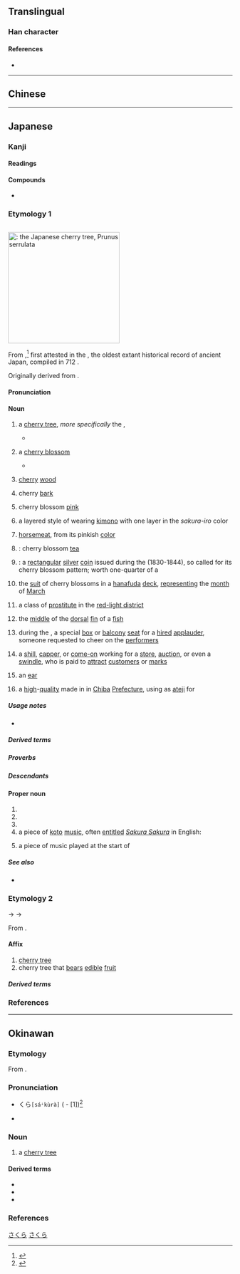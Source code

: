 {{also|櫻|樱}}
{{character info/new}}
==Translingual==
{{Han simplified forms|櫻|桜|樱}}

===Han character===
{{Han char|rn=75|rad=木|as=06|sn=10|four=|canj=DFV|ids=⿰木⿱⺍女}}

====References====
* {{Han ref|kx=0526.211|dkj=14796|hdz=21207.051|uh=685C|ud=26716}}

----

==Chinese==
{{zh-see|櫻|ss}}

----

==Japanese==
{{ja-kanji forms|桜|櫻}}

===Kanji===
{{ja-kanji|grade=5|rs=木06|kyu=櫻}}

====Readings====
{{ja-readings
|goon=よう<やう
|kanon=おう<あう
|kun=さくら-
}}

====Compounds====
* {{ja-r|山桜桃|ユスラ-ウメ|{{taxlink|Prunus tomentosa|species|ver=180319}}}}

===Etymology 1===
{{ja-kanjitab|yomi=k|さくら}}
<div style="float:right;clear:both;">
[[File:Cerisier_du_Japon_Prunus_serrulata.jpg|thumb|250px|{{m|ja||桜|tr=sakura}}: the '''Japanese cherry tree''', ''Prunus serrulata'']]
{{wp|lang=ja|サクラ}}
{{wp|Prunus serrulata}}
{{wp|Cherry blossom}}

From {{inh|ja|ojp|sort=さくら|-}},<ref name="KDJ">{{R:Kokugo Dai Jiten}}</ref> first attested in the ''{{w|Kojiki}}'', the oldest extant historical record of ancient Japan, compiled in 712 {{CE}}.

Originally derived from {{com|ja|sort=さくら|咲く|tr1=saku|t1=to [[bloom]], [[burst]] [[open]]|等|tr2=-ra|pos2=nominalizing and pluralizing suffix}}. {{rfv-etym|ja|sort=さくら}}

====Pronunciation====
{{ja-pron|yomi=k|さくら|acc=0|acc_ref=DJR}}

====Noun====
{{ja-noun|kyu=櫻|さくら|サクラ}}

# a [[cherry tree]], ''more specifically'' the {{vern|Japanese cherry}}, {{taxlink|Prunus serrulata|species|ver=191005}}
#* {{RQ:Kokinshū|16|832}}
#*: {{ja-usex|[[深草]]の[[野辺]]の'''桜'''し心あらば[[今年]][[ばかり]]は[[墨染]]に咲け|^ふかくさ-の-のべ の '''さくら''' し こころ あらば ことし ばかり は すみぞめ に さけ|O '''cherry trees''' of Fukakusa Field! If you truly have a heart this year, at least you'll be dressed in blossoms dyed in inky black.<ref>{{cite-book|1996|Laurel Rasplica Rodd|author2=Mary Catherine Henkenius|Kokinshū: A Collection of Poems Ancient and Modern|series=C & T Asian literature series; C & T Asian languages series|edition=reprint|publisher=Cheng & Tsui|isbn=0-8872-7249-5|page=288}}</ref>|sort=さくら}}
#: {{synonyms|ja|桜木|tr=sakuragi}}
#: {{hypernyms|ja|薔薇|tr=bara}}
# {{short for|ja|桜花|tr=sakurabana|dot=:|sort=さくら}} a [[cherry blossom]]
#* {{RQ:Goshūishū|1|120; also ''{{w|Ogura Hyakunin Isshu|Hyakunin Isshu}}'', poem 73}}
#*: {{ja-usex|[[高砂の]][[尾上|をのへ]]の'''桜'''咲きに[[けり]][[外%山]]の[[霞|かすみ]][[立てる|立たず]]もあらなむ|たかさご の をのへ の '''さくら''' さきにけり と%やま の かすみ たたず も あらなむ|rom=Takasago no onoe no '''sakura''' sakinikeri toyama no kasumi tatazu mo aranan|The '''cherries''' on Takasago peak have come into bloom; may the haze not rise on the outer slopes.<ref>{{cite-book|1993|{{w|Princess Shikishi}}|author2=Hiroaki Sato|String of Beads: Complete Poems of Princess Shikishi|series=A publication of the School of Hawaiian, Asian & Pacific studies; SHAPS library of translations|edition=illustrated|publisher=University of Hawaii Press|isbn=0-8248-1483-5|page=77}}</ref>|sort=さくら}}
# {{short for|ja|桜木|tr=sakuragi|dot=:}} [[cherry]] [[wood]]
# {{short for|ja|桜皮|tr=sakuragawa|dot=:}} cherry [[bark]]
# {{short for|ja|桜色|tr=sakura-iro|dot=:}} cherry blossom [[pink]]
# {{short for|ja|[[桜襲]], [[桜重]]|tr=sakura-gasane|dot=:}} a layered style of wearing [[kimono]] with one layer in the ''sakura-iro'' color
# {{short for|ja|桜肉|tr=sakura niku|dot=:}} [[horsemeat]], from its pinkish [[color]]
# {{short for|ja|桜湯|tr=sakurayu|nodot=1}}: cherry blossom [[tea]]
# {{synonym of|ja|天保一分銀|tr=Tenpō ichibugin|nodot=1}}: a [[rectangular]] [[silver]] [[coin]] issued during the {{w|Tenpō|Tenpō era}} (1830-1844), so called for its cherry blossom pattern; worth one-quarter of a {{m|ja|両|tr=ryō}}
# {{lb|ja|sort=さくら|card games}} the [[suit]] of cherry blossoms in a [[hanafuda]] [[deck]], [[represent]]ing the [[month]] of [[March]]
# {{lb|ja|sort=さくら|Kansai}} a class of [[prostitute]] in the [[red-light district]]
# the [[middle]] of the [[dorsal]] [[fin]] of a [[fish]]
# {{lb|ja|sort=さくら|theater|historical}} during the {{w|Edo Period}}, a special [[box]] or [[balcony]] [[seat]] for a [[hired]] [[applauder]], someone requested to cheer on the [[performer]]s
# {{lb|ja|sort=さくら|slang}} a [[shill]], [[capper]], or [[come-on]] working for a [[store]], [[auction]], or even a [[swindle]], who is paid to [[attract]] [[customer]]s or [[mark]]s
# {{lb|ja|sort=さくら|slang}} an [[ear]]
# {{short for|ja|[[桜炭]], [[佐倉炭]]|tr=Sakura-zumi|dot=:}} a [[high]]-[[quality]] {{m|ja|炭|tr=sumi||[[charcoal]]}} made in {{m|ja|佐倉|tr={{w|Sakura, Chiba|Sakura}}}} in [[Chiba]] [[prefecture|Prefecture]], using {{m|ja||桜}} as [[ateji]] for {{m|ja||佐倉}}

=====Usage notes=====
* {{U:ja:biology|サクラ}}

=====Derived terms=====
{{col3-u|ja
|{{ja-r|桜%麻|さくら%-あさ}}
|{{ja-r|桜%井|^さくら%い}}
|{{ja-r|桜 烏賊|さくら いか}}
|{{ja-r|桜%色|さくら%-いろ|[[pink]]; [[florid]]}}
|{{ja-r|桜%煎り|さくら%-いり}}, {{ja-r|桜%煮|さくら%-に}}
|{{ja-r|桜%魚|さくら%-うお}}
|{{ja-r|桜 鯎|さくら うぐい}}
|{{ja-r|桜%会|^さくら%-え}}
|{{ja-r|桜%海老|サクラ%-エビ|rom=-}}, {{ja-r|桜蝦|サクラ%-エビ}}
|{{ja-r|桜%麻|さくら%お}}
|{{ja-r|桜%縅|さくら%-おどし}}
|{{ja-r|桜%鹿の子|^さくら%が-の-こ}}
|{{ja-r|桜%会|^さくら%-かい}}
|{{ja-r|桜%貝|サクラ%ガイ}}
|{{ja-r|桜%狩|さくら%がり|rom=-}}, {{ja-r|桜%狩り|さくら%がり}}
|{{ja-r|桜%襲|さくら%がさね|rom=-}}, {{ja-r|桜%重|さくら%-がさね}}
|{{ja-r|桜%紙|さくら%-がみ}}
|{{ja-r|桜%粥|さくら%-がゆ}}
|{{ja-r|桜%川|^さくら%がわ}}
|{{ja-r|桜%木|さくら%ぎ}}
|{{ja-r|桜%区|^さくら%-く}}
|{{ja-r|桜%草|サクラ%グサ}}
|{{ja-r|桜 御飯|さくら ごはん}}
|{{ja-r|桜サイト|サクラ サイト}}
|{{ja-r|桜%島|^さくら%じま}}
|{{ja-r|桜%炭|^さくら%-ずみ}}
|{{ja-r|桜%前線|さくら% ぜんせん|cherry-blossom [[front]]}}
|{{ja-r|桜%草|サクラ%ソウ}}
|{{ja-r|桜%田|^さくら%だ}}
|{{ja-r|桜%鯛|サクラ%ダイ}}
|{{ja-r|桜%蓼|サクラ%タデ|{{taxlink|Persicaria conspicua|species|ver=180318}}}}
|{{ja-r|桜チーズ|さくら チーズ}}
|{{ja-r|桜%茶屋|さくら%-ぢゃや}}
|{{ja-r|桜%月|さくら%づき}}
|{{ja-r|桜%尽くし|さくら%-づくし|rom=-}}, {{ja-r|桜%尽し|さくら%-づくし}}
|{{ja-r|桜%漬|さくら%-づけ|rom=-}}, {{ja-r|桜%漬け|さくら%-づけ}}
|{{ja-r|桜%灯籠|さくら%-どうろう}}
|{{ja-r|桜%時|さくら%-どき}}
|{{ja-r|桜鍋|さくらなべ}}
|{{ja-r|桜 肉|さくら にく}}
|{{ja-r|桜 海苔|サクラ ノリ}}
|{{ja-r|桜%灰|^さくら%-ばい}}
|{{ja-r|桜花|さくらばな}}
|{{ja-r|桜%人|さくら%-びと}}
|{{ja-r|桜 吹雪|さくら ふぶき|[[flurry]] of [[fall]]ing cherry blossoms}}
|{{ja-r|桜%乾し|さくら%ぼし}}
|{{ja-r|桜%鱒|サクラ%マス|cherry salmon|pos={{taxlink|Oncorhynchus masou|species|ver=180319}}}}
|{{ja-r|桜%間|^さくら%ま}}
|{{ja-r|桜%丸|^さくら%まる}}
|{{ja-r|桜 味噌|さくら みそ}}
|{{ja-r|桜 結び|さくら むすび}}
|{{ja-r|桜%飯|さくら%めし}}
|{{ja-r|桜%餅|さくら%もち}}
|{{ja-r|桜 紅葉|さくら もみじ}}
|{{ja-r|桜%守|さくら%もり}}
|{{ja-r|桜%湯|さくら%ゆ}}
|{{ja-r|さくらレポート|^さくら-レポート}}
|{{ja-r|桜桃|さくらんぼ}}
|{{ja-r|桜ん坊|さくらんぼう}}
|{{ja-r|桜%蘭|サクラ%ラン|''[[Hoya carnosa]]''}}
|{{ja-r|浅%葱%桜|アサ%ギ%-ザクラ}}
|{{ja-r|徒%桜|あだ%ざくら}}
|{{ja-r|秋%桜|アキ%ザクラ}}
|{{ja-r|朝%桜|あさ%-ざくら}}
|{{ja-r|有明%桜|アリアケ%-ザクラ}}
|{{ja-r|家%桜|いえ%-ざくら}}
|{{ja-r|石%割り桜|いし%わり-ざくら}}
|{{ja-r|糸%桜|イト%ザクラ}}
|{{ja-r|渦%桜|ウズ%ザクラ}}
|{{ja-r|薄%桜|うす%ざくら}}
|{{ja-r|淡墨%-桜|^うすずみ%-ざくら}}
|{{ja-r|薄花%桜|うすはな%-ざくら}}
|{{ja-r|雲珠%桜|ウズ%-ザクラ}}
|{{ja-r|姥%桜|うば%ざくら}}
|{{ja-r|上溝 桜|ウワミズ サクラ|rom=-}}, {{ja-r|上%不見 桜|ウワ%ミズ サクラ|{{taxlink|Prunus grayana|species|ver=180319}}}}
|{{ja-r|江戸%桜|^エド%-ザクラ}}
|{{ja-r|大島%桜|^オオシマ%-ザクラ}}
|{{ja-r|遅%桜|おそ%ざくら}}
|{{ja-r|霞%桜|カスミ%ザクラ}}
|{{ja-r|堅%桜|カタ%ザクラ}}
|{{ja-r|樺%桜|カニワ%ザクラ}}
|{{ja-r|樺%桜|カバ%ザクラ}}
|{{ja-r|河%津%桜|^カワ%ヅ%-ザクラ}}
|{{ja-r|寒%桜|カン%ザクラ}}
|{{ja-r|寒%緋%桜|カン%ヒ%-ザクラ}}
|{{ja-r|黄%桜|キ%ザクラ}}
|{{ja-r|葛%桜|くず%ざくら}}
|{{ja-r|朽ち木%桜|くちき%-ざくら}}
|{{ja-r|熊谷%桜|^クマガイ%-ザクラ}}
|{{ja-r|雲%居 の 桜|くも%い の さくら}}
|{{ja-r|小%米%桜|コ%ゴメ%-ザクラ}}
|{{ja-r|小%桜|こ%ざくら}}
|{{ja-r|御%所%桜|ゴ%ショ%-ザクラ}}
|{{ja-r|零れ桜|こぼれ-ざくら}}
|{{ja-r|金剛%桜|コンゴウ%-ザクラ}}
|{{ja-r|西行%桜|^さいぎょう%-ざくら}}
|{{ja-r|左%近の桜|^さ%こん の さくら}}
|{{ja-r|里%桜|サト%ザクラ}}
|{{ja-r|塩竈%桜|シオガマ%-ザクラ}}
|{{ja-r|四季%桜|シキ%-ザクラ}}
|{{ja-r|垂り桜|しだり%-ざくら|{{taxlink|Prunus pendula|species|ver=180318}}}}
|{{ja-r|枝垂れ桜|しだれ%-ざくら|rom=-}}, {{ja-r|垂%桜|シダレ%-ザクラ}}
|{{ja-r|四手%桜|シデ%-ザクラ}}
|{{ja-r|芝%桜|シバ%ザクラ|{{taxlink|Phlox subulata|species|ver=180319}}}}
|{{ja-r|十%月%桜|ジュウ%ガツ%-ザクラ}}
|{{ja-r|秋色%桜|^しゅうしき%-ざくら}}
|{{ja-r|白%桜|シロ%ザクラ}}
|{{ja-r|神代%桜|^じんだい%-ざくら}}
|{{ja-r|墨染%桜|スミゾメ%-ザクラ}}
|{{ja-r|千本%桜|^せんぼん%ざくら}}
|{{ja-r|田打ち桜|たうち-ざくら}}
|{{ja-r|高%嶺%桜|タカ%ネ%-ザクラ}}}
|{{ja-r|滝%桜|^たき%ざくら}}
|{{ja-r|種%蒔き桜|たね%まき-ざくら}}
|{{ja-r|丁%子%-桜|チョウ%ジ%ザクラ}}
|{{ja-r|栂%桜|ツガ%ザクラ}}
|{{ja-r|同%期 の 桜|どう%き の さくら}}
|{{ja-r|遠%山%桜|とお%やま%-ざくら}}
|{{ja-r|南%殿の桜|^な%でん の さくら}}
|{{ja-r|匂%桜|ニオイ%-ザクラ}}
|{{ja-r|庭%桜|ニワ%ザクラ|{{taxlink|Prunus glandulosa|species|ver=180319}}}}
|{{ja-r|葉%桜|は%ざくら}}
|{{ja-r|彼%岸%桜|ヒ%ガン%-ザクラ}}
|{{ja-r|緋%寒%桜|ヒ%カン%ザクラ}}
|{{ja-r|緋%桜|ヒ%ザクラ}}
|{{ja-r|美%女%桜|ビ%ジョ%ザクラ|{{taxlink|Verbena phlogiflora|species|ver=180319}}}}
|{{ja-r|一%重%桜|ひと%え%-ざくら}}
|{{ja-r|総%桜|フサ%ザクラ|{{taxlink|Euptelea polyandra|species|ver=180319}}}}
|{{ja-r|富士%桜|フジ%ザクラ}}
|{{ja-r|不%断%桜|フ%ダン%-ザクラ}}
|{{ja-r|牡%丹%桜|ボ%タン%-ザクラ}}
|{{ja-r|豆%桜|マメ%ザクラ|{{taxlink|Prunus incisa|species|ver=180319}}}}
|{{ja-r|実%桜|ミ%ザクラ}}
|{{ja-r|峰%桜|ミネ%ザクラ|rom=-}}, {{ja-r|嶺%桜|ミネ%ザクラ|{{taxlink|Prunus nipponica|species|ver=180319}}}}
|{{ja-r|御%階の桜|^み%はし の さくら}}
|{{ja-r|深%山%桜|ミ%ヤマ%-ザクラ}}
|{{ja-r|八重%桜|ヤエ%ザクラ}}
|{{ja-r|山%桜|ヤマ%ザクラ}}
|{{ja-r|夜%桜|よ%ざくら}}
|{{ja-r|夕%桜|ゆう%ざくら}}
|{{ja-r|楊%貴%妃%桜|ヨウ%キ%ヒ%-ザクラ}}
|{{ja-r|吉%野%桜|^ヨシ%ノ%-ザクラ}}
|{{ja-r|若%桜|わか%-ざくら}}
}}

=====Proverbs=====
{{col3-u|ja
|{{ja-r|桜 切る 馬鹿 梅 切らぬ 馬鹿|さくら きる ばか うめ きらぬ ばか|foolish to prune cherry trees but not to prune plum trees}}
|{{ja-r|明日 あり と 思う 心 の 仇%桜|あす あり と おもう こころ の あだ%-ざくら}}
|{{ja-r|梅 と 桜|うめ と さくら}}
|{{ja-r|五月 の 桜 で 葉ばかりさま|さつき の さくら で は-ばかり-さま}}
|{{ja-r|三%日 見ぬ 間 の 桜|みっ%か みぬ ま の さくら}}
}}

=====Descendants=====
{{col3-u|ja
|{{desc|en|sakura}}
|{{desc|id|sakura}}
|{{desc|ckv|sakula}}
|{{desc|xug|桜|tr=sakūra}}
|{{desc|ryu|桜|tr=sakura}}
|{{desc|pt|sakura}}
}}

====Proper noun====
{{ja-pos|proper|kyu=櫻|さくら}}

# {{given name|female|lang=ja|A=a|sort=さくら}}
# {{n-g|a [[placename]]}}
# {{surname|lang=ja|A=a|nodot=1|sort=さくら}}
# a piece of [[koto]] [[music]], often [[entitle]]d ''[[w:Sakura Sakura|Sakura Sakura]]'' in English:
#: {{ja-usex|'''さくら'''　'''さくら'''　[[弥生]]の[[空]]は　[[見%渡す]][[限り]]...|'''さくら'''　'''さくら'''　やよい の そら は　み%わたす かぎり...|rom='''sakura''', '''sakura''', yayoi no sora wa, miwatasu kagiri...|sort=さくら}}
# a piece of music played at the start of {{m|ja|平曲|tr=Heikyoku|pos=[[retelling]] of ''[[w:The Tale of the Heike|The Tale of the Heike]]'' with {{m|ja|琵琶|tr=biwa}} [[lute]] [[accompaniment]]}}

=====See also=====
* {{audio|ja|Sakura Sakura.song.ogg|''Sakura'' song}}

===Etymology 2===
{{ja-kanjitab|おう|yomi=kanon}}
{{IPAchar|/au/}} → {{IPAchar|/ɔː/}} → {{IPAchar|/oː/}}

From {{der|ja|ltc|sort=おう|-}} {{ltc-l|櫻}}.

====Affix====
{{ja-pos|affix|kyu=櫻|おう|hhira=あう}}

# [[cherry tree]]
# cherry tree that [[bear#Verb|bears]] [[edible]] [[fruit]]

=====Derived terms=====
{{col3-u|ja
|{{ja-r|桜蔭%会|^おういん%かい}}
|{{ja-r|桜%雲|おう%うん}}
|{{ja-r|桜%花|おう%か}}
|{{ja-r|桜樹|おうじゅ}}
|{{ja-r|桜唇|おうしん}}
|{{ja-r|桜桃|おうとう}}
|{{ja-r|桜%皮|おう%ひ}}
|{{ja-r|桜門%会|^おうもん%かい}}
|{{ja-r|桜友%会|^おうゆう%かい}}
|{{ja-r|観桜|かんおう}}
|{{ja-r|残桜|ざんおう}}
|{{ja-r|老桜|ろうおう}}
}}

===References===
<references/>

[[Category:Japanese basic words|さくら]]
[[Category:ja:Trees|さくら]]

----

==Okinawan==

===Etymology===
From {{bor|ryu|ja|桜|tr=sakura}}.

===Pronunciation===
* {{a|{{ll|ja|首里|Shuri}}-{{ll|ja|那覇|Naha}}}} {{ja-accent/down|さ}}くら<tt>[sáꜜkùrà]</tt> ({{ll|ja|下降型|Kakō}} - [1])<ref>{{R:Shuri-Naha Dialect Dictionary|サクラ|SN16127}}</ref>
* {{IPA|ryu|[sakuɾa]|sort=さくら}}

===Noun===
{{head|ryu|noun|hiragana|さくら|rōmaji|sakura|sort=さくら}}

# a [[cherry tree]]

====Derived terms====
* {{m|ryu|桜色|tr=sakura-iru}}
* {{m|ryu|桜島|tr=Sakurajima}}
* {{m|ryu|桜花|tr=sakurabana}}

===References===
<references/>